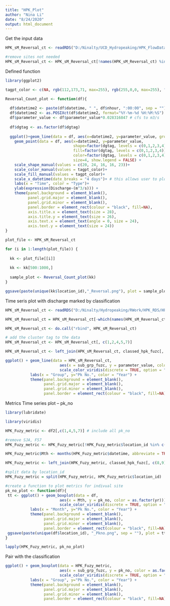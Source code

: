 ```yaml
---
title: "HPK_Plot"
author: "Nina Li"
date: "8/24/2020"
output: html_document
---
```

Get the input data
```r
HPK_sM_Reversal_ct <- readRDS("D:/Ninalty/UCD_Hydropeaking/HPK_FlowData/HPK_RDS/HPK_CA/HPK_sm/HPK_SM_Reversal_cta2.rds")

#remove sites not needed
HPK_sM_Reversal_ct <- HPK_sM_Reversal_ct[!names(HPK_sM_Reversal_ct) %in% c("F57")] 
```


Defined function
```r
library(ggplot2)

tagpt_color <- c(NA, rgb(112,173,71, max=255), rgb(255,0,0, max=255), "black", rgb(46,117,182, max=255))

Reversal_Count_plot <- function(df){
  
  df$datetime2 <- paste(df$datetime, " ", df$nhour, ":00:00", sep = "")
  df$datetime2 <- as.POSIXct(df$datetime2, format="%Y-%m-%d %H:%M:%S")
  df$parameter_value <- df$parameter_value*0.028316847 # cfs to m3/s
  
  df$dgtag <- as.factor(df$dgtag)
  
  ggplot()+geom_line(data = df, aes(x=datetime2, y=parameter_value, group=1), size=0.7, show.legend = FALSE) + 
    geom_point(data = df, aes(x=datetime2, y=parameter_value, 
                              shape=factor(dgtag, levels = c(0,1,2,3,4)), 
                              fill=factor(dgtag, levels = c(0,1,2,3,4)), 
                              color=factor(dgtag, levels = c(0,1,2,3,4))), na.rm = TRUE,
                              size=4, show.legend = FALSE) +
    scale_shape_manual(values = c(20, 24, 16, 16, 23))+
    scale_color_manual(values = tagpt_color)+
    scale_fill_manual(values = tagpt_color)+
    scale_x_datetime(date_breaks = "4 days")+ # this allows user to plot date x axis
    labs(x = "Time", color = "Type")+
    ylab(expression(Discharge~(m^3/s))) + 
    theme(panel.background = element_blank(),
          panel.grid.major = element_blank(), 
          panel.grid.minor = element_blank(), 
          panel.border = element_rect(colour = "black", fill=NA),
          axis.title.x = element_text(size = 28), 
          axis.title.y = element_text(size = 26), 
          axis.text.x = element_text(angle = 0, size = 24), 
          axis.text.y = element_text(size = 24)) 
}
```


```r
plot_file <- HPK_sM_Reversal_ct

for (i in 1:length(plot_file)) {
  
  kk <- plot_file[[i]]
  
  kk <- kk[500:1000,]
  
  sample_plot <- Reversal_Count_plot(kk)
}

ggsave(paste(unique(kk$location_id),"_Reversal.png"), plot = sample_plot, path = "D:/Ninalty/UCD_Hydropeaking/HPK_Imagery/HPK_HPKEventsTag/HPK_90%_plt/", width = 40, height = 20, units = "cm")

```

Time seris plot with discharge marked by classification
```r
HPK_sM_Reversal_ct <- readRDS("D:/Ninalty/Hydropeaking/RWork/HPK_RDS/HPK_SM_Reversal_ct.rds")

HPK_sM_Reversal_ct = HPK_sM_Reversal_ct[-which(names(HPK_sM_Reversal_ct) %in% c("F57", "SJA", "M11"))] 

HPK_sM_Reversal_ct <- do.call("rbind", HPK_sM_Reversal_ct)

# add the cluster tag to the data
HPK_sM_Reversal_ct <- HPK_sM_Reversal_ct[, c(1,2,4,5,7)]

HPK_sM_Reversal_ct <- left_join(HPK_sM_Reversal_ct, classed_hpk_fuzc[, c(8,9)], by="location_id")

ggplot() + geom_line(data = HPK_sM_Reversal_ct, 
                        aes(x = sub_grp_fuzc, y = parameter_value, color = as.factor(yr))) +
                        scale_color_viridis(discrete = TRUE, option = "D") + 
           labs(x = "Group", y="Pk No.", color = "Year") +
           theme(panel.background = element_blank(),
                 panel.grid.major = element_blank(), 
                 panel.grid.minor = element_blank(), 
                 panel.border = element_rect(colour = "black", fill=NA))

```


Metrics
Time series plot -- pk_no
```r
library(lubridate)

library(viridis)

HPK_Fuzy_metric <- df2[,c(1,4,5,7)] # include all pk_no

#remove SJA, F57
HPK_Fuzy_metric <- HPK_Fuzy_metric[!HPK_Fuzy_metric$location_id %in% c("SJA", "F57"),]

HPK_Fuzy_metric$Mth <- months(HPK_Fuzy_metric$datetime, abbreviate = TRUE)

HPK_Fuzy_metric <- left_join(HPK_Fuzy_metric, classed_hpk_fuzc[, c(8,9)], by="location_id")

#split data by location_id
HPK_Fuzy_metric = split(HPK_Fuzy_metric, HPK_Fuzy_metric$location_id)

#create a function to plot metrics for indivual site
pk_no_plot <- function(df){
 tt <- ggplot() + geom_boxplot(data = df, 
                        aes(x = Mth, y = pk_no, color = as.factor(yr))) +
                        scale_color_viridis(discrete = TRUE, option = "D") + 
           labs(x = "Month", y="Pk No.", color = "Year") +
           theme(panel.background = element_blank(),
                 panel.grid.major = element_blank(), 
                 panel.grid.minor = element_blank(), 
                 panel.border = element_rect(colour = "black", fill=NA))
 ggsave(paste(unique(df$location_id), "_Pkno.png", sep = ""), plot = tt, path = "D:/Ninalty/Hydropeaking/RWork/7HPK_Plot/Pk_No/", width = 40, height = 20, units = "cm")
}

lapply(HPK_Fuzy_metric, pk_no_plot)

```

Pair with the classification
```r

ggplot() + geom_boxplot(data = HPK_Fuzy_metric, 
                        aes(x = sub_grp_fuzc, y = pk_no, color = as.factor(yr))) +
                        scale_color_viridis(discrete = TRUE, option = "D") + 
           labs(x = "Group", y="Pk No.", color = "Year") +
           theme(panel.background = element_blank(),
                 panel.grid.major = element_blank(), 
                 panel.grid.minor = element_blank(), 
                 panel.border = element_rect(colour = "black", fill=NA))
```


